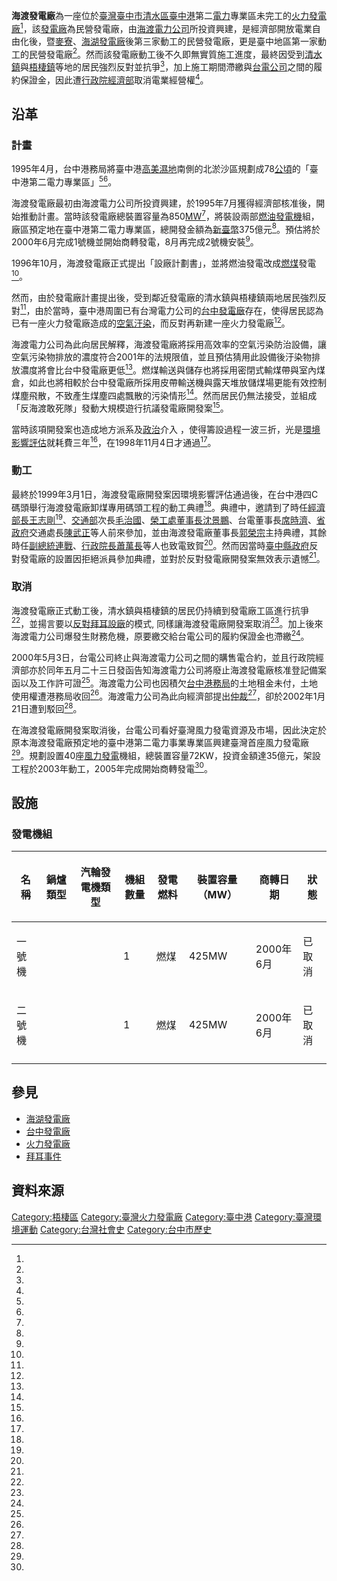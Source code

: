 {{Infobox power station 
| name               = 海渡發電廠
| official_name      = [[海渡電力股份有限公司|海渡電力股份有限公司]]海湖發電廠
| image              = 
| image_size         = 300px
| image_caption      = 
| image_alt          = 
| location_map       = Taiwan
| location_map_width = 
| location_map_text  = 
| lat_d     = 24
| lat_m     = 18
| lat_s     = 09.4
| lat_NS    = N
| long_d    = 120
| long_m    = 31
| long_s    = 25.8
| long_EW   = E
| coordinates_type   = type:landmark
| coordinates_display= inline,title
| coordinates_ref    = 
|country             = {{ROC-TW}}
|locale              = [[臺中市|臺中市]][[清水區_(台灣)|清水區]]北提路
|owner               = [[海渡電力公司|海渡電力公司]]
|operator            = [[海渡電力公司|海渡電力公司]]
|developer           = 
|constructor         = 
| construction_began = 1999年3月1日
| commissioned       = 
| cost               = 新臺幣370億元
| licence_expires    = 
| decommissioned     = 
|status              = 已停止運轉
| th_fuel_primary        = 煤炭
| th_fuel_secondary      = 
| th_fuel_tertiary       = 
| th_technology          = 燃煤汽力發電
| th_feed_mine           = 生煤
| th_cogeneration        = 
| th_combined_cycle      = 無
| th_cooling_source      = 海水
| ps_annual_generation   = 
|turbine_manu_other  = 
|generation_units    = 2部
|installed_capacity  = 850MW
| website            = 
| as_of              = 2016-05-01
| extra              = 
}}
'''海渡發電廠'''為一座位於[[臺灣|臺灣]][[臺中市|臺中市]][[清水區_(台灣)|清水區]][[臺中港|臺中港]]第二[[電力|電力]]專業區未完工的[[火力發電廠|火力發電廠]]<ref name="蘋果日報"/>，該[[發電廠|發電廠]]為民營發電廠，由[[海渡電力公司|海渡電力公司]]所投資興建，是經濟部開放電業自由化後，暨[[麥寮發電廠|麥寮]]、[[海湖發電廠|海湖發電廠]]後第三家動工的民營發電廠，更是臺中地區第一家動工的民營發電廠<ref name="中國時報1"/>。然而該發電廠動工後不久即無實質施工進度，最終因受到[[清水鎮|清水鎮]]與[[梧棲鎮|梧棲鎮]]等地的居民強烈反對並抗爭<ref name="苦勞網"/>，加上施工期間滯繳與[[台電公司|台電公司]]之間的履約保證金，因此遭[[行政院經濟部|行政院經濟部]]取消電業經營權<ref name="Zhao-Liang"/>。

== 沿革 ==
=== 計畫 ===
1995年4月，台中港務局將臺中港[[高美濕地|高美濕地]]南側的北淤沙區規劃成78[[公頃|公頃]]的「臺中港第二電力專業區」<ref name="清水散步"/><ref name="大紀元"/>。

海渡發電廠最初由海渡電力公司所投資興建，於1995年7月獲得經濟部核准後，開始推動計畫。當時該發電廠總裝置容量為850[[MW|MW]]<ref name="中國時報1"/>，將裝設兩部[[燃油|燃油]][[發電機|發電機]]組，廠區預定地在臺中港第二電力專業區，總開發金額為[[新臺幣|新臺幣]]375億元<ref name="中國時報1"/>。預估將於2000年6月完成1號機並開始商轉發電，8月再完成2號機安裝<ref name="中國時報2"/>。

1996年10月，海渡發電廠正式提出「設廠計劃書」，並將燃油發電改成[[煤炭|燃煤]]發電<ref name="清水散步"/>。

然而，由於發電廠計畫提出後，受到鄰近發電廠的清水鎮與梧棲鎮兩地居民強烈反對<ref name="中國時報3"/>，由於當時，臺中港周圍已有台灣電力公司的[[台中發電廠|台中發電廠]]存在，使得居民認為已有一座火力發電廠造成的[[空氣汙染|空氣汙染]]，而反對再新建一座火力發電廠<ref name="華視新聞"/>。

海渡電力公司為此向居民解釋，海渡發電廠將採用高效率的空氣污染防治設備，讓空氣污染物排放的濃度符合2001年的法規限值，並且預估猜用此設備後汙染物排放濃度將會比台中發電廠更低<ref name="中國時報3"/>。燃煤輸送與儲存也將採用密閉式輸煤帶與室內煤倉，如此也將相較於台中發電廠所採用皮帶輸送機與露天堆放儲煤場更能有效控制煤塵飛散，不致產生煤塵四處飄散的污染情形<ref name="中國時報3"/>。然而居民仍無法接受，並組成「反海渡敢死隊」發動大規模遊行抗議發電廠開發案<ref name="中國時報3"/>。

當時該項開發案也造成地方派系及[[政治|政治]]介入 ，使得籌設過程一波三折，光是[[環境影響評估|環境影響評估]]就耗費三年<ref name="中國時報1"/>，在1998年11月4日才通過<ref name="行政院環保署"/>。

=== 動工 ===
最終於1999年3月1日，海渡發電廠開發案因環境影響評估通過後，在台中港四C碼頭舉行海渡發電廠卸煤專用碼頭工程的動工典禮<ref name="中國時報2"/>。典禮中，邀請到了時任[[經濟部長|經濟部長]][[王志剛|王志剛]]<ref name="中國時報1"/>、[[中華民國交通部|交通部]]次長[[毛治國|毛治國]]、[[榮工處|榮工處]][[董事長|董事長]][[沈景鵬|沈景鵬]]、台電董事長[[席時濟|席時濟]]、[[臺灣省政府|省政府]]交通處長[[陳武正|陳武正]]等人前來參加，並由海渡發電廠董事長[[郭榮宗|郭榮宗]]主持典禮，其餘時任[[副總統|副總統]][[連戰|連戰]]、[[行政院長|行政院長]][[蕭萬長|蕭萬長]]等人也致電致賀<ref name="中國時報2"/>。然而因當時[[臺中縣政府|臺中縣政府]]反對發電廠的設置因拒絕派員參加典禮，並對於反對發電廠開發案無效表示遺憾<ref name="中國時報2"/>。

=== 取消 ===
海渡發電廠正式動工後，清水鎮與梧棲鎮的居民仍持續到發電廠工區進行抗爭<ref name="中國時報3"/>，並揚言要以[[拜耳事件|反對拜耳設廠]]的模式, 同樣讓海渡發電廠開發案取消<ref name="華視新聞"/>。加上後來海渡電力公司爆發生財務危機，原要繳交給台電公司的履約保證金也滯繳<ref name="大紀元"/>。

2000年5月3日，台電公司終止與海渡電力公司之間的購售電合約，並且行政院經濟部亦於同年五月二十三日發函告知海渡電力公司將廢止海渡發電廠核准登記備案函以及工作許可證<ref name="行政院經濟部"/>。海渡電力公司也因積欠[[台中港務局|台中港務局]]的土地租金未付，土地使用權遭港務局收回<ref name="自然攝影中心"/>。海渡電力公司為此向經濟部提出[[仲裁|仲裁]]<ref name="大紀元"/>，卻於2002年1月21日遭到駁回<ref name="律師網"/>。

在海渡發電廠開發案取消後，台電公司看好臺灣風力發電資源及市場，因此決定於原本海渡發電廠預定地的臺中港第二電力事業專業區興建臺灣首座風力發電廠<ref name="大紀元"/>。規劃設置40座[[風力發電|風力發電]]機組，總裝置容量72KW，投資金額達35億元，架設工程於2003年動工，2005年完成開始商轉發電<ref name="大紀元"/>。

== 設施 ==
=== 發電機組 ===
{| class="wikitable "
|-
! 名稱 !!  鍋爐類型 !! 汽輪發電機類型 !! 機組數量 !! 發電燃料 !! 裝置容量（MW）!! 商轉日期 !! 狀態 
|- 
| 一號機 ||  ||  || 1 || 燃煤 || 425MW || 2000年6月 || 已取消
|-
| 二號機 ||  ||  || 1 || 燃煤 || 425MW || 2000年6月 || 已取消
|-
|}

== 參見 ==
* [[海湖發電廠|海湖發電廠]]
* [[台中發電廠|台中發電廠]]
* [[火力發電廠|火力發電廠]]
* [[拜耳事件|拜耳事件]]

== 資料來源 ==
{{Reflist| refs=

<ref name="中國時報1">{{cite web|language=zh-tw|url=http://ago.gcaa.org.tw/env_news/199903/88030101.htm|title=海渡電廠將動工|author=陳秀蘭|publisher=中國時報|date=1999-03-01|accessdate=2016-05-01|archive-date=2020-08-05|archive-url=https://web.archive.org/web/20200805192748/http://ago.gcaa.org.tw/env_news/199903/88030101.htm|dead-url=no}}</ref>

<ref name="苦勞網">{{cite web|language=zh-tw|url=http://www.coolloud.org.tw/node/11821|title=又蓋電廠 龍井汙上加汙|author=陳世宗|publisher=苦勞網|date=2007-07-20|accessdate=2016-05-01|archive-date=2020-08-05|archive-url=https://web.archive.org/web/20200805192558/https://www.coolloud.org.tw/node/11821|dead-url=no}}</ref>

<ref name="行政院經濟部">{{cite web|language=zh-tw|url=http://www.sec.gov.tw/cncc/cncc0802.html|title=88年下半年及89年度重大紀事|author=|publisher=行政院經濟部|date=2014-01-13|accessdate=2016-05-01|archive-url=https://web.archive.org/web/20071012151235/http://www.sec.gov.tw/CNCC/cncc0802.html|archive-date=2007-10-12|dead-url=yes}}</ref>

<ref name="清水散步">{{cite web|language=zh-tw|url=http://www.hsabc.com.tw/blog.php?blog_id=58|title=珍貴的高美濕地，應該要有國家級的經營與管理|author=|publisher=清水散步|date=2010-06-27|accessdate=2016-05-01}}{{dead link|date=2018年3月 |bot=InternetArchiveBot |fix-attempted=yes }}</ref>

<ref name="大紀元">{{cite web|language=zh-tw|url=http://www.epochtimes.com/b5/2/2/9/n169633.htm|title=台電將在中港興建台灣首座風力發電廠|author=|publisher=大紀元|date=2002-02-09|accessdate=2016-05-01|archive-date=2020-08-05|archive-url=https://web.archive.org/web/20200805192607/https://www.epochtimes.com/b5/2/2/9/n169633.htm|dead-url=no}}</ref>

<ref name="華視新聞">{{cite web|language=zh-tw|url=http://news.cts.com.tw/cts/general/199811/199811040021258.html|title=海渡電廠確定設立台中港區民眾抗議|author=|publisher=華視新聞|date=1998-01-04|accessdate=2016-05-01|archive-date=2020-08-05|archive-url=https://web.archive.org/web/20200805192612/http://news.cts.com.tw/cts/general/199811/199811040021258.html|dead-url=no}}</ref>

<ref name="律師網">{{cite web|language=zh-tw|url=http://mywoolawyer.appspot.com/res_m?pagen=2&yr=91&dept=TPD&name=&res=%E6%92%A4%E9%8A%B7%E4%BB%B2%E8%A3%81%E5%88%A4%E6%96%B7|title=律師網【裁判字號】90,仲訴,22|author=|publisher=律師網|date=2002-01-21|accessdate=2016-05-01|archive-url=https://web.archive.org/web/20170305002238/http://mywoolawyer.appspot.com/res_m?pagen=2&yr=91&dept=TPD&name=&res=%E6%92%A4%E9%8A%B7%E4%BB%B2%E8%A3%81%E5%88%A4%E6%96%B7|archive-date=2017-03-05|dead-url=yes}}</ref>

<ref name="自然攝影中心">{{cite web|language=zh-tw|url=http://kite.kl.edu.tw/~kite/vbb//showthread.php?s=21072e16f79e1874bda00946de1b3355&postid=448780|title=（環境新聞）風力發電， 台中港民風超強|author=|publisher=自然攝影中心|date=2005-08-29|accessdate=2016-05-01|archive-date=2017-03-05|archive-url=https://web.archive.org/web/20170305001400/http://kite.kl.edu.tw/~kite/vbb//showthread.php?s=21072e16f79e1874bda00946de1b3355&postid=448780|dead-url=yes}}</ref>

<ref name="蘋果日報">{{cite web|language=zh-tw|url=http://www.appledaily.com.tw/appledaily/article/finance/20030908/335368/|title=民營電廠幾家歡樂幾家愁|author=陳雅潔|publisher=蘋果日報|date=2003-09-08|accessdate=2016-05-01|archive-date=2017-03-05|archive-url=https://web.archive.org/web/20170305002514/http://www.appledaily.com.tw/appledaily/article/finance/20030908/335368/|dead-url=no}}</ref>

<ref name="Zhao-Liang">{{cite book |title=逢甲大學建築及都市計畫硏究所碩士論文|chapter=臺中縣海渡發電廠開發衝突之政治經濟分析|author=彭兆良|publisher=逢甲大學|language=zh-tw|date=2000}}</ref>

<ref name="中國時報2">{{cite web|language=zh-tw|url=http://ago.gcaa.org.tw/env_news/199903/88030201.htm|title=海渡火力發電廠 開工|author=陳世宗|publisher=中國時報|date=1999-03-02|accessdate=2016-05-01|archive-date=2020-08-05|archive-url=https://web.archive.org/web/20200805192633/http://ago.gcaa.org.tw/env_news/199903/88030201.htm|dead-url=no}}</ref>

<ref name="中國時報3">{{cite web|language=zh-tw|url=http://ago.gcaa.org.tw/env_news/199808/87080605.htm|title=反海渡陣營誓死抗爭|author=陳世宗|publisher=中國時報|date=1998-07-04|accessdate=2016-05-01|archive-date=2020-08-05|archive-url=https://web.archive.org/web/20200805192636/http://ago.gcaa.org.tw/env_news/199808/87080605.htm|dead-url=no}}</ref>

<ref name="行政院環保署">{{cite web|language=zh-tw|url=http://www.epa.gov.tw/cpDownloadCtl.asp?id=22853|title=海渡火力發電廠開發計畫環境影響評估報告書|author=|publisher=行政院環保署|date=2007-12-26|accessdate=2016-05-01|deadurl=yes|archiveurl=https://web.archive.org/web/20170305003740/http://www.epa.gov.tw/cpDownloadCtl.asp?id=22853|archivedate=2017-03-05}}</ref>
}}

{{臺灣發電廠}}

[[Category:梧棲區|Category:梧棲區]]
[[Category:臺灣火力發電廠|Category:臺灣火力發電廠]]
[[Category:臺中港|Category:臺中港]]
[[Category:臺灣環境運動|Category:臺灣環境運動]]
[[Category:台灣社會史|Category:台灣社會史]]

[[Category:台中市歷史|Category:台中市歷史]]